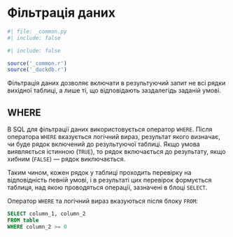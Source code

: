 # Фільтрація даних

```python
#| file: _common.py
#| include: false
```

```r
#| include: false

source('_common.r')
source('_duckdb.r')
```

Фільтрація даних дозволяє включати в результуючий запит не всі рядки вихідної таблиці, а лише ті, що відповідають заздалегідь заданій умові.

## WHERE

В SQL для фільтрації даних використовується оператор `WHERE`. Після оператора `WHERE` вказується логічний вираз, результат якого визначає, чи буде рядок включений до результуючої таблиці. Якщо умова виявляється істинною (`TRUE`), то рядок включається до результату, якщо хибним (`FALSE`) — рядок виключається.

Таким чином, кожен рядок у таблиці проходить перевірку на відповідність певній умові, і в результаті цих перевірок формується таблиця, над якою проводяться операції, зазначені в блоці `SELECT`.

Оператор `WHERE` та логічний вираз вказуються після блоку `FROM`:

```.sql
SELECT column_1, column_2
FROM table
WHERE column_2 >= 0
```